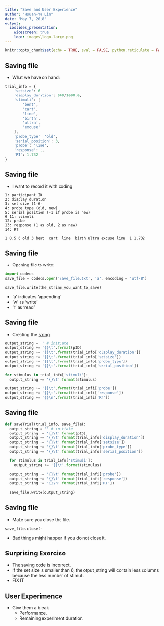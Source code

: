 ```yaml
---
title: "Save and User Experience"
author: "Hsuan-Yu Lin"
date: "May 7, 2018"
output:
  ioslides_presentation:
    widescreen: true
    logo: images\logo-large.png
---
```


```r
knitr::opts_chunk$set(echo = TRUE, eval = FALSE, python.reticulate = FALSE)
```

## Saving file

- What we have on hand:
```python
trial_info = {
    'setsize': 6,
    'display_duration': 500/1000.0,
    'stimuli': [
        'bent',
        'cart',
        'line',
        'birth',
        'ultra',
        'excuse'
    ],
    'probe_type': 'old',
    'serial_position': 3,
    'probe': 'line',
    'response': 1,
    'RT': 1.732
}
```

## Saving file

- I want to record it with coding

```
1: participant ID
2: display duration
3: set size (1-6)
4: probe type (old, new)
5: serial position (-1 if probe is new)
6-11: stimuli
12: probe
13: response (1 as old, 2 as new)
14: RT
```

```
1 0.5 6 old 3 bent  cart  line  birth ultra excuse line  1 1.732
```

## Saving file

- Opening file to write:
```python
import codecs
save_file = codecs.open('save_file.txt', 'a', encoding = 'utf-8')

save_file.write(the_string_you_want_to_save)
```

- 'a' indicates 'appending'
- 'w' as 'write'
- 'r' as 'read'

## Saving file

- Creating the [string](https://docs.python.org/2/library/string.html)

```python
output_string = '' # initiate 
output_string += '{}\t'.format(pID)
output_string += '{}\t'.format(trial_info['display_duration'])
output_string += '{}\t'.format(trial_info['setsize'])
output_string += '{}\t'.format(trial_info['probe_type'])
output_string += '{}\t'.format(trial_info['serial_position'])

for stimulus in trial_info['stimuli']:
  output_string += '{}\t'.format(stimulus)
  
output_string += '{}\t'.format(trial_infi['probe'])
output_string += '{}\t'.format(trial_infi['response'])
output_string += '{}\n'.format(trial_infi['RT'])
```

## Saving file

```python
def saveTrial(trial_info, save_file):
  output_string = '' # initiate 
  output_string += '{}\t'.format(pID)
  output_string += '{}\t'.format(trial_info['display_duration'])
  output_string += '{}\t'.format(trial_info['setsize'])
  output_string += '{}\t'.format(trial_info['probe_type'])
  output_string += '{}\t'.format(trial_info['serial_position'])
  
  for stimulus in trial_info['stimuli']:
    output_string += '{}\t'.format(stimulus)
    
  output_string += '{}\t'.format(trial_infi['probe'])
  output_string += '{}\t'.format(trial_infi['response'])
  output_string += '{}\n'.format(trial_infi['RT'])
  
  save_file.write(output_string)
```

## Saving file

- Make sure you close the file.
```python
save_file.close()
```
- Bad things might happen if you do not close it.

## Surprising Exercise

- The saving code is incorrect.
- If the set size is smaller than 6, the otput_string will contain less columns because the less number of stimuli.
- FIX IT

## User Experimence

- Give them a break
    - Performance.
    - Remaining experiment duration.
